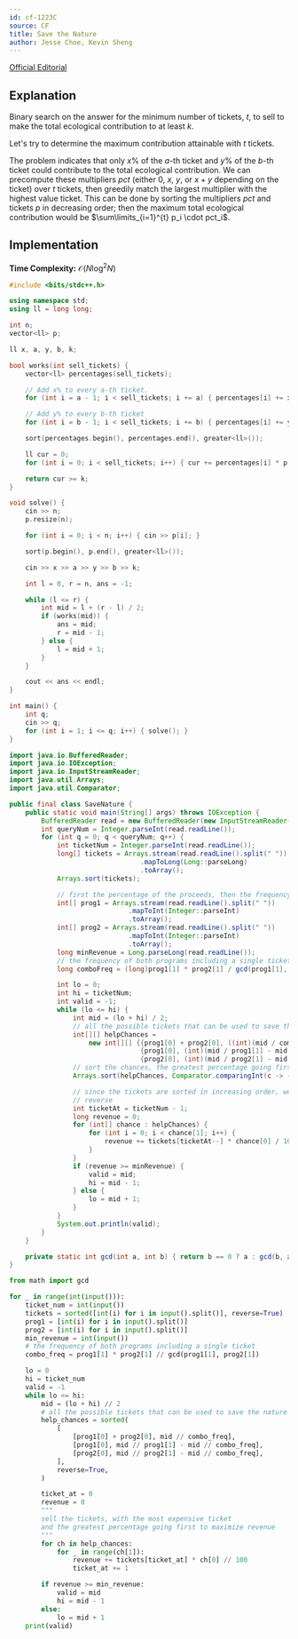 ```yaml
---
id: cf-1223C
source: CF
title: Save the Nature
author: Jesse Choe, Kevin Sheng
---
```


[Official Editorial](https://codeforces.com/blog/entry/70358)

## Explanation

Binary search on the answer for the minimum number of tickets, $t$, to sell to make the total ecological contribution to at least $k$.

Let's try to determine the maximum contribution attainable with $t$ tickets.

The problem indicates that only $x\%$ of the $a$-th ticket and $y\%$ of the $b$-th ticket could contribute to the total ecological contribution. We can precompute these multipliers $pct$ (either $0$, $x$, $y$, or $x+y$ depending on the ticket) over $t$ tickets, then greedily match the largest multiplier with the highest value ticket. This can be done by sorting the multipliers $pct$ and tickets $p$ in decreasing order; then the maximum total ecological contribution would be $\sum\limits_{i=1}^{t} p_i \cdot pct_i$.

## Implementation

**Time Complexity:** $\mathcal{O}(N\log^2 N)$

<LanguageSection>
<CPPSection>

```cpp
#include <bits/stdc++.h>

using namespace std;
using ll = long long;

int n;
vector<ll> p;

ll x, a, y, b, k;

bool works(int sell_tickets) {
	vector<ll> percentages(sell_tickets);

	// Add x% to every a-th ticket.
	for (int i = a - 1; i < sell_tickets; i += a) { percentages[i] += x; }

	// Add y% to every b-th ticket
	for (int i = b - 1; i < sell_tickets; i += b) { percentages[i] += y; }

	sort(percentages.begin(), percentages.end(), greater<ll>());

	ll cur = 0;
	for (int i = 0; i < sell_tickets; i++) { cur += percentages[i] * p[i] / 100; }

	return cur >= k;
}

void solve() {
	cin >> n;
	p.resize(n);

	for (int i = 0; i < n; i++) { cin >> p[i]; }

	sort(p.begin(), p.end(), greater<ll>());

	cin >> x >> a >> y >> b >> k;

	int l = 0, r = n, ans = -1;

	while (l <= r) {
		int mid = l + (r - l) / 2;
		if (works(mid)) {
			ans = mid;
			r = mid - 1;
		} else {
			l = mid + 1;
		}
	}

	cout << ans << endl;
}

int main() {
	int q;
	cin >> q;
	for (int i = 1; i <= q; i++) { solve(); }
}
```

</CPPSection>
<JavaSection>

```java
import java.io.BufferedReader;
import java.io.IOException;
import java.io.InputStreamReader;
import java.util.Arrays;
import java.util.Comparator;

public final class SaveNature {
	public static void main(String[] args) throws IOException {
		BufferedReader read = new BufferedReader(new InputStreamReader(System.in));
		int queryNum = Integer.parseInt(read.readLine());
		for (int q = 0; q < queryNum; q++) {
			int ticketNum = Integer.parseInt(read.readLine());
			long[] tickets = Arrays.stream(read.readLine().split(" "))
			                     .mapToLong(Long::parseLong)
			                     .toArray();
			Arrays.sort(tickets);

			// first the percentage of the proceeds, then the frequency
			int[] prog1 = Arrays.stream(read.readLine().split(" "))
			                  .mapToInt(Integer::parseInt)
			                  .toArray();
			int[] prog2 = Arrays.stream(read.readLine().split(" "))
			                  .mapToInt(Integer::parseInt)
			                  .toArray();
			long minRevenue = Long.parseLong(read.readLine());
			// the frequency of both programs including a single ticket
			long comboFreq = (long)prog1[1] * prog2[1] / gcd(prog1[1], prog2[1]);

			int lo = 0;
			int hi = ticketNum;
			int valid = -1;
			while (lo <= hi) {
				int mid = (lo + hi) / 2;
				// all the possible tickets that can be used to save the nature
				int[][] helpChances =
				    new int[][] {{prog1[0] + prog2[0], ((int)(mid / comboFreq))},
				                 {prog1[0], (int)(mid / prog1[1] - mid / comboFreq)},
				                 {prog2[0], (int)(mid / prog2[1] - mid / comboFreq)}};
				// sort the chances, the greatest percentage going first
				Arrays.sort(helpChances, Comparator.comparingInt(c -> - c[0]));

				// since the tickets are sorted in increasing order, we go in
				// reverse
				int ticketAt = ticketNum - 1;
				long revenue = 0;
				for (int[] chance : helpChances) {
					for (int i = 0; i < chance[1]; i++) {
						revenue += tickets[ticketAt--] * chance[0] / 100;
					}
				}
				if (revenue >= minRevenue) {
					valid = mid;
					hi = mid - 1;
				} else {
					lo = mid + 1;
				}
			}
			System.out.println(valid);
		}
	}

	private static int gcd(int a, int b) { return b == 0 ? a : gcd(b, a % b); }
}
```

</JavaSection>
<PySection>

```py
from math import gcd

for _ in range(int(input())):
	ticket_num = int(input())
	tickets = sorted([int(i) for i in input().split()], reverse=True)
	prog1 = [int(i) for i in input().split()]
	prog2 = [int(i) for i in input().split()]
	min_revenue = int(input())
	# the frequency of both programs including a single ticket
	combo_freq = prog1[1] * prog2[1] // gcd(prog1[1], prog2[1])

	lo = 0
	hi = ticket_num
	valid = -1
	while lo <= hi:
		mid = (lo + hi) // 2
		# all the possible tickets that can be used to save the nature
		help_chances = sorted(
			[
				[prog1[0] + prog2[0], mid // combo_freq],
				[prog1[0], mid // prog1[1] - mid // combo_freq],
				[prog2[0], mid // prog2[1] - mid // combo_freq],
			],
			reverse=True,
		)

		ticket_at = 0
		revenue = 0
		"""
		sell the tickets, with the most expensive ticket
		and the greatest percentage going first to maximize revenue
		"""
		for ch in help_chances:
			for _ in range(ch[1]):
				revenue += tickets[ticket_at] * ch[0] // 100
				ticket_at += 1

		if revenue >= min_revenue:
			valid = mid
			hi = mid - 1
		else:
			lo = mid + 1
	print(valid)
```

</PySection>
</LanguageSection>
